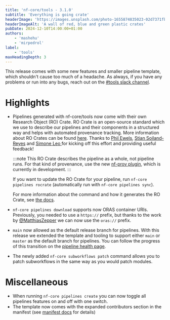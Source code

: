```yaml
---
title: 'nf-core/tools - 3.1.0'
subtitle: 'Everything is going crate'
headerImage: 'https://images.unsplash.com/photo-1655874835023-02d7371fbe90'
headerImageAlt: 'A wall of red, blue and green plastic crates'
pubDate: 2024-12-10T14:00:00+01:00
authors:
    - 'mashehu'
    - 'mirpedrol'
label:
    - 'tools'
maxHeadingDepth: 3
---
```


This release comes with some new features and smaller pipeline template, which shouldn't cause too much of a headache.
As always, if you have any problems or run into any bugs, reach out on the [#tools slack channel](https://nfcore.slack.com/archives/CE5LG7WMB).

# Highlights

-   Pipelines generated with nf-core/tools now come with their own Research Object (RO) Crate.
    RO Crate is an open-source standard which we use to describe our pipelines and their components in a structured way and helps with automated provenance tracking.
    More information about RO Crates can be found [here](https://www.researchobject.org/ro-crate/).
    Thanks to [Phil Ewels](https://github.com/ewels), [Stian Soiland-Reyes](https://github.com/stain) and [Simone Leo ](https://github.com/simleo) for kicking off this effort and providing useful feedback!

    :::note
    This RO Crate describes the pipeline as a whole, not pipeline runs.
    For that kind of provenance, use the new [nf-prov plugin](https://github.com/nextflow-io/nf-prov), which is currently in development.
    :::

    If you want to update the RO Crate for your pipeline, run `nf-core pipelines rocrate` (automatically run with `nf-core pipelines sync`).

    For more information about the command and how it generates the RO Crate, see [the docs](https://nf-co.re/docs/nf-core-tools/pipelines/rocrate).

-   `nf-core pipelines download` supports now ORAS container URIs.
    Previously, you needed to use a `https://` prefix, but thanks to the work by [@MatthiasZepper](https://github.com/MatthiasZepper") we can now use the `oras://` prefix.
-   `main` now allowed as the default release branch for pipelines. With this release we extended the template and tooling to support either `main` or `master` as the default branch for pipelines.
    You can follow the progress of this transition on the [pipeline health page](/pipeline_health).
-   The newly added `nf-core subworkflows patch` command allows you to patch subworkflows in the same way as you would patch modules.

# Miscellaneous

-   When running `nf-core pipelines create` you can now toggle all pipelines features on and off with one switch.
-   The template now comes with the expanded contributors section in the manifest (see [manifest docs](https://www.nextflow.io/docs/latest/reference/config.html#manifest) for details)
